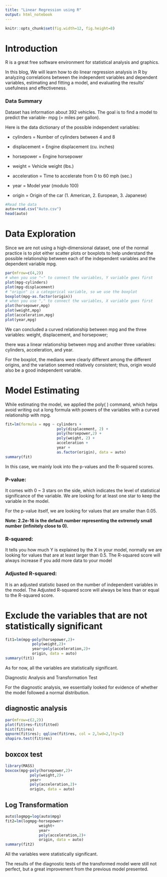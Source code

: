 ```yaml
---
title: "Linear Regression using R"
output: html_notebook
---
```

```r
knitr::opts_chunk$set(fig.width=12, fig.height=8) 
```


# Introduction

R is a great free software environment for statistical analysis and graphics. 

In this blog, We  will learn how to do linear regression analysis in R by analyzing correlations between the independent variables and dependent variables, estimating and fitting a model, and evaluating the results' usefulness and effectiveness.

### Data Summary

Dataset has information about 392 vehicles. The goal is to find a model to predict the variable-  mpg (= miles per gallon).


Here is the data dictionary of the possible independent variables:

- cylinders = Number of cylinders between 4 and 8

- displacement = Engine displacement (cu. inches)

- horsepower = Engine horsepower

- weight = Vehicle weight (lbs.)

- acceleration = Time to accelerate from 0 to 60 mph (sec.)

- year = Model year (modulo 100)

- origin = Origin of the car (1. American, 2. European, 3. Japanese)

```r
#Read the data
auto=read.csv("Auto.csv")
head(auto)
```

# Data Exploration

Since we are not using a high-dimensional dataset, one of the normal practice is to plot either scatter plots or boxplots to help understand the possible relationship between each of the independent variables and the dependent variable mpg.

```r
par(mfrow=c(4,2))    
# when you use "~" to connect the variables, Y variable goes first
plot(mpg~cylinders) 
plot(mpg~displacement) 
# "origin" is a categorical variable, so we use the boxplot
boxplot(mpg~as.factor(origin))
# when you use "," to connect the variables, X variable goes first
plot(horsepower,mpg)
plot(weight,mpg)
plot(acceleration,mpg)
plot(year,mpg)
```

We can  concluded a curved relationship between mpg and the three variables: weight, displacement, and horsepower;

there was a linear relationship between mpg and another three variables: cylinders, acceleration, and year. 

For the boxplot, the medians were clearly different among the different origins, and the variation seemed relatively consistent; thus, origin would also be a good independent variable.

# Model Estimating

While estimating the model, we  applied the poly( ) command, which helps avoid writing out a long formula with powers of the variables with a curved relationship with mpg.

```r
fit=lm(formula = mpg ~ cylinders + 
                       poly(displacement, 2) + 
                       poly(horsepower,2) + 
                       poly(weight, 2) + 
                       acceleration + 
                       year + 
                       as.factor(origin), data = auto)
summary(fit)

```

In this case, we mainly look into the p-values and the R-squared scores.

### P-value: 

It comes with 0 ~ 3 stars on the side, which indicates the level of statistical significance of the variable. We are looking for at least one star to keep the variable in the model.

For the p-value itself, we are looking for values that are smaller than 0.05. 

**Note: 2.2e-16 is the default number representing the extremely small number (infinitely close to 0).**

### R-squared: 

It tells you how much Y is explained by the X in your model, normally we are looking for values that are at least larger than 0.5. The R-squared score will always increase if you add more data to your model

### Adjusted R-squared:

It is an adjusted statistic based on the number of independent variables in the model. The Adjusted R-squared score will always be less than or equal to the R-squared score.

# Exclude the variables that are not statistically significant

```r
fit1=lm(mpg~poly(horsepower,2)+
            poly(weight,2)+
            year+poly(acceleration,2)+
            origin, data = auto)
summary(fit1)
```



As for now, all the variables are statistically significant.

Diagnostic Analysis and Transformation Test

For the diagnostic analysis, we essentially looked for evidence of whether the model followed a normal distribution.

## diagnostic analysis

```r
par(mfrow=c(2,2)) 
plot(fit$res~fit$fitted)
hist(fit$res)
qqnorm(fit$res); qqline(fit$res, col = 2,lwd=2,lty=2)
shapiro.test(fit$res)
```



## boxcox test

```r
library(MASS)
boxcox(mpg~poly(horsepower,2)+
           poly(weight,2)+
           year+
           poly(acceleration,2)+
           origin, data = auto)

```


## Log Transformation

```r
auto$logmpg=log(auto$mpg)
fit2=lm(logmpg~horsepower+
               weight+
               year+
               poly(acceleration,2)+
               origin, data = auto)
summary(fit2)

```


All the variables were statistically significant.

The results of the diagnostic tests of the transformed model were still not perfect, but a great improvement from the previous model presented.

